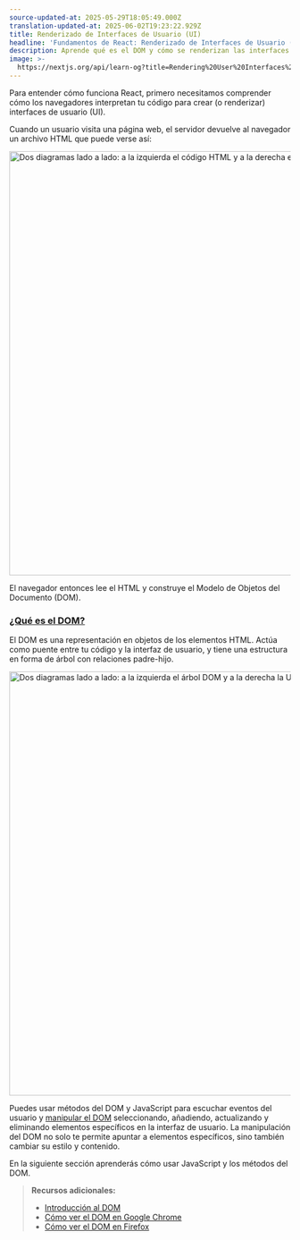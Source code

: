 ```yaml
---
source-updated-at: 2025-05-29T18:05:49.000Z
translation-updated-at: 2025-06-02T19:23:22.929Z
title: Renderizado de Interfaces de Usuario (UI)
headline: 'Fundamentos de React: Renderizado de Interfaces de Usuario (UI)'
description: Aprende qué es el DOM y cómo se renderizan las interfaces de usuario.
image: >-
  https://nextjs.org/api/learn-og?title=Rendering%20User%20Interfaces%20(UI)&amp;chapter=2
---
```


Para entender cómo funciona React, primero necesitamos comprender cómo los navegadores interpretan tu código para crear (o renderizar) interfaces de usuario (UI).

Cuando un usuario visita una página web, el servidor devuelve al navegador un archivo HTML que puede verse así:

<Image
  alt="Dos diagramas lado a lado: a la izquierda el código HTML y a la derecha el árbol DOM."
  srcLight="https://h8DxKfmAPhn8O0p3.public.blob.vercel-storage.com/learn/light/learn-html-and-dom.png"
  srcDark="https://h8DxKfmAPhn8O0p3.public.blob.vercel-storage.com/learn/dark/learn-html-and-dom.png"
  width="1600"
  height="759"
/>

El navegador entonces lee el HTML y construye el Modelo de Objetos del Documento (DOM).

### [¿Qué es el DOM?](#what-is-the-dom)

El DOM es una representación en objetos de los elementos HTML. Actúa como puente entre tu código y la interfaz de usuario, y tiene una estructura en forma de árbol con relaciones padre-hijo.

<Image
  alt="Dos diagramas lado a lado: a la izquierda el árbol DOM y a la derecha la UI renderizada."
  srcLight="https://h8DxKfmAPhn8O0p3.public.blob.vercel-storage.com/learn/light/learn-dom-and-ui.png"
  srcDark="https://h8DxKfmAPhn8O0p3.public.blob.vercel-storage.com/learn/dark/learn-dom-and-ui.png"
  width="1600"
  height="759"
/>

Puedes usar métodos del DOM y JavaScript para escuchar eventos del usuario y [manipular el DOM](https://developer.mozilla.org/docs/Learn/JavaScript/Client-side_web_APIs/Manipulating_documents) seleccionando, añadiendo, actualizando y eliminando elementos específicos en la interfaz de usuario. La manipulación del DOM no solo te permite apuntar a elementos específicos, sino también cambiar su estilo y contenido.

En la siguiente sección aprenderás cómo usar JavaScript y los métodos del DOM.

> **Recursos adicionales:**
> 
> *   [Introducción al DOM](https://developer.mozilla.org/docs/Web/API/Document_Object_Model/Introduction)
> *   [Cómo ver el DOM en Google Chrome](https://developer.chrome.com/docs/devtools/dom/)
> *   [Cómo ver el DOM en Firefox](https://firefox-source-docs.mozilla.org/devtools-user/debugger/how_to/highlight_and_inspect_dom_nodes/index.html)